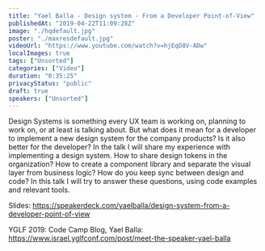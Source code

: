 ```yaml
---
title: "Yael Balla - Design system - From a Developer Point-of-View"
publishedAt: "2019-04-22T11:09:28Z"
image: "./hqdefault.jpg"
poster: "./maxresdefault.jpg"
videoUrl: "https://www.youtube.com/watch?v=hjEqD8V-ADw"
localImages: true
tags: ["Unsorted"]
categories: ["Video"]
duration: "0:35:25"
privacyStatus: "public"
draft: true
speakers: ["Unsorted"]
---
```

Design Systems is something every UX team is working on, planning to work on, or at least is talking about. But what does it mean for a developer to implement a new design system for the company products? Is it also better for the developer? In the talk I will share my experience with implementing a design system. How to share design tokens in the organization? How to create a component library and separate the visual layer from business logic? How do you keep sync between design and code? In this talk I will try to answer these questions, using code examples and relevant tools.

Slides: https://speakerdeck.com/yaelballa/design-system-from-a-developer-point-of-view

YGLF 2019: Code Camp Blog, Yael Balla:
https://www.israel.yglfconf.com/post/meet-the-speaker-yael-balla
